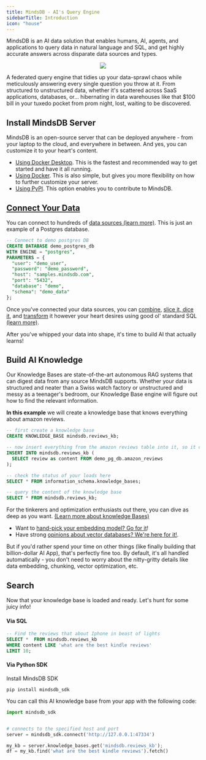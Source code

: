```yaml
---
title: MindsDB - AI's Query Engine
sidebarTitle: Introduction
icon: "house"
---
```


MindsDB is an AI data solution that enables humans, AI, agents, and applications to query data in natural language and SQL, and get highly accurate answers across disparate data sources and types.

<p align="center">
  <img src="/assets/cloud/main_mdb.png"/>
</p>

A federated query engine that tidies up your data-sprawl chaos while meticulously answering every single question you throw at it. From structured to unstructured data, whether it's scattered across SaaS applications, databases, or... hibernating in data warehouses like that $100 bill in your tuxedo pocket from prom night, lost, waiting to be discovered.

## Install MindsDB Server 

MindsDB is an open-source server that can be deployed anywhere - from your laptop to the cloud, and everywhere in between. And yes, you can customize it to your heart's content.

  * [Using Docker Desktop](/setup/self-hosted/docker-desktop). This is the fastest and recommended way to get started and have it all running.
  * [Using Docker](/setup/self-hosted/docker). This is also simple, but gives you more flexibility on how to further customize your server.
  * [Using PyPI](/contribute/install). This option enables you to contribute to MindsDB.

## [Connect Your Data](/integrations/data-overview)

You can connect to hundreds of [data sources (learn more)](/integrations/data-overview). This is just an example of a Postgres database.

```sql
-- Connect to demo postgres DB
CREATE DATABASE demo_postgres_db
WITH ENGINE = "postgres",
PARAMETERS = {
  "user": "demo_user",
  "password": "demo_password",
  "host": "samples.mindsdb.com",
  "port": "5432",
  "database": "demo",
  "schema": "demo_data"
};
```

Once you've connected your data sources, you can [combine](/mindsdb_sql/sql/api/join-on), [slice it, dice it](/mindsdb_sql/sql/api/select), and [transform](/use-cases/data_enrichment/overview) it however your heart desires using good ol' standard SQL [(learn more)](/mindsdb_sql/overview). 

After you've whipped your data into shape, it's time to build AI that actually learns!

## Build AI Knowledge

Our Knowledge Bases are state-of-the-art autonomous RAG systems that can digest data from any source MindsDB supports. Whether your data is structured and neater than a Swiss watch factory or unstructured and messy as a teenager's bedroom, our Knowledge Base engine will figure out how to find the relevant information. 

**In this example** we will create a knowledge base that knows everything about amazon reviews. 

```sql
-- first create a knowledge base
CREATE KNOWLEDGE_BASE mindsdb.reviews_kb;

-- now insert everything from the amazon reviews table into it, so it can learn it
INSERT INTO mindsdb.reviews_kb (
  SELECT review as content FROM demo_pg_db.amazon_reviews
);

-- check the status of your loads here
SELECT * FROM information_schema.knowledge_bases;

-- query the content of the knowledge base
SELECT * FROM mindsdb.reviews_kb;
```

For the tinkerers and optimization enthusiasts out there, you can dive as deep as you want. [(Learn more about knowledge Bases)](/mindsdb_sql/agents/knowledge-bases)

+ Want to [hand-pick your embedding model? Go for it](mindsdb_sql/agents/knowledge-bases#knowledge-base-with-openai-embedding-model)! 
+ Have strong [opinions about vector databases? We're here for it!](/mindsdb_sql/agents/knowledge-bases#knowledge-base-with-custom-vector-store). 

But if you'd rather spend your time on other things (like finally building that billion-dollar AI App), that's perfectly fine too. By default, it's all handled automatically - you don't need to worry about the nitty-gritty details like data embedding, chunking, vector optimization, etc.

## Search 

Now that your knowledge base is loaded and ready. Let's hunt for some juicy info!

#### Via SQL

```sql
-- Find the reviews that about Iphone in beast of lights
SELECT *  FROM mindsdb.reviews_kb
WHERE content LIKE 'what are the best kindle reviews'
LIMIT 10;
```

#### Via Python SDK

Install MindsDB SDK

```shell
pip install mindsdb_sdk
```

You can call this AI knowledge base from your app with the following code:

```python
import mindsdb_sdk


# connects to the specified host and port
server = mindsdb_sdk.connect('http://127.0.0.1:47334')

my_kb = server.knowledge_bases.get('mindsdb.reviews_kb');
df = my_kb.find('what are the best kindle reviews').fetch()

```
